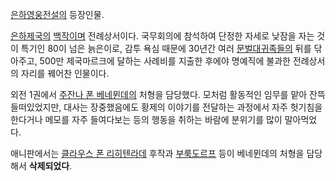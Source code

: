 [[은하영웅전설]]의 등장인물.

[[은하제국]]의 [[백작]]이며 전례상서이다. 국무회의에 참석하여 단정한 자세로 낮잠을 자는 것이 특기인 80이 넘은 늙은이로, 감투 욕심 때문에 30년간 여러 [[문벌대귀족]]들의 뒤를 닦아주고, 500만 제국마르크에 달하는 사례비를 지출한 후에야 명예직에 불과한 전례상서의 자리를 꿰어찬 인물이다.

외전 1권에서 [[주잔나 폰 베네뮌데]]의 처형을 담당했다. 모처럼 활동적인 임무를 맡아 잔뜩 들떠있었지만, 대사는 장중했음에도 황제의 이야기를 전달하는 과정에서 자주 헛기침을 한다거나 메모를 자주 들여다보는 등의 행동을 취하는 바람에 분위기를 많이 말아먹었다.

애니판에서는 [[클라우스 폰 리히텐라데]] 후작과 [[부룩도르프]] 등이  베네뮌데의 처형을 담당해서 '''삭제되었다'''.
